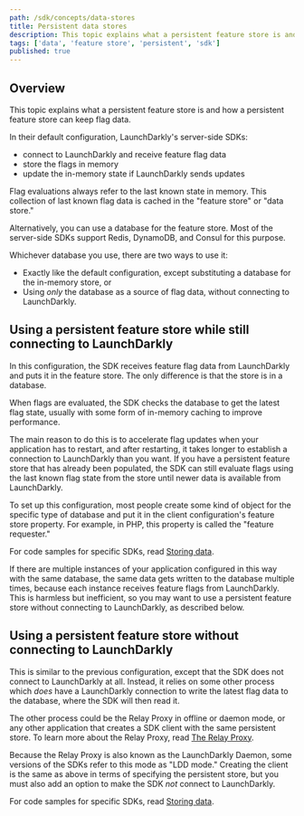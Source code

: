 ```yaml
---
path: /sdk/concepts/data-stores
title: Persistent data stores
description: This topic explains what a persistent feature store is and how a persistent feature store can keep flag data.
tags: ['data', 'feature store', 'persistent', 'sdk']
published: true
---
```


## Overview

This topic explains what a persistent feature store is and how a persistent feature store can keep flag data.

In their default configuration, LaunchDarkly's server-side SDKs:

- connect to LaunchDarkly and receive feature flag data
- store the flags in memory
- update the in-memory state if LaunchDarkly sends updates

Flag evaluations always refer to the last known state in memory. This collection of last known flag data is cached in the "feature store" or "data store."

Alternatively, you can use a database for the feature store. Most of the server-side SDKs support Redis, DynamoDB, and Consul for this purpose.

Whichever database you use, there are two ways to use it:

- Exactly like the default configuration, except substituting a database for the in-memory store, or
- Using _only_ the database as a source of flag data, without connecting to LaunchDarkly.

## Using a persistent feature store while still connecting to LaunchDarkly

In this configuration, the SDK receives feature flag data from LaunchDarkly and puts it in the feature store. The only difference is that the store is in a database.

When flags are evaluated, the SDK checks the database to get the latest flag state, usually with some form of in-memory caching to improve performance.

The main reason to do this is to accelerate flag updates when your application has to restart, and after restarting, it takes longer to establish a connection to LaunchDarkly than you want. If you have a persistent feature store that has already been populated, the SDK can still evaluate flags using the last known flag state from the store until newer data is available from LaunchDarkly.

To set up this configuration, most people create some kind of object for the specific type of database and put it in the client configuration's feature store property. For example, in PHP, this property is called the "feature requester."

For code samples for specific SDKs, read [Storing data](/sdk/features/storing-data).

If there are multiple instances of your application configured in this way with the same database, the same data gets written to the database multiple times, because each instance receives feature flags from LaunchDarkly. This is harmless but inefficient, so you may want to use a persistent feature store without connecting to LaunchDarkly, as described below.

## Using a persistent feature store without connecting to LaunchDarkly

This is similar to the previous configuration, except that the SDK does not connect to LaunchDarkly at all. Instead, it relies on some other process which _does_ have a LaunchDarkly connection to write the latest flag data to the database, where the SDK will then read it.

The other process could be the Relay Proxy in offline or daemon mode, or any other application that creates a SDK client with the same persistent store. To learn more about the Relay Proxy, read [The Relay Proxy](/home/relay-proxy).

Because the Relay Proxy is also known as the LaunchDarkly Daemon, some versions of the SDKs refer to this mode as "LDD mode." Creating the client is the same as above in terms of specifying the persistent store, but you must also add an option to make the SDK _not_ connect to LaunchDarkly.

For code samples for specific SDKs, read [Storing data](/sdk/features/storing-data).
